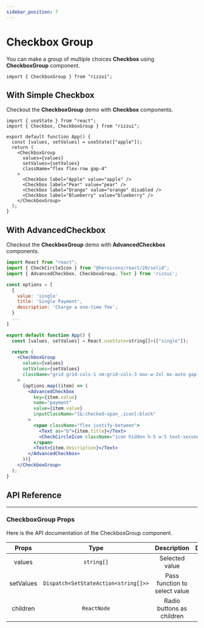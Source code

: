 ```yaml
---
sidebar_position: 7
---
```



# Checkbox Group

You can make a group of multiple choices **Checkbox** using **CheckboxGroup** component.

```tsx
import { CheckboxGroup } from "rizzui";
```

<div className="mb-20 md:mb-28" />

## With Simple Checkbox

Checkout the **CheckboxGroup** demo with **Checkbox** components.

<Paper>
  <CheckboxGroupDefault />
</Paper>

```tsx
import { useState } from "react";
import { Checkbox, CheckboxGroup } from "rizzui";

export default function App() {
  const [values, setValues] = useState(["apple"]);
  return (
    <CheckboxGroup
      values={values}
      setValues={setValues}
      className="flex flex-row gap-4"
    >
      <Checkbox label="Apple" value="apple" />
      <Checkbox label="Pear" value="pear" />
      <Checkbox label="Orange" value="orange" disabled />
      <Checkbox label="Blueberry" value="blueberry" />
    </CheckboxGroup>
  );
}
```

<div className="mb-10" />

## With AdvancedCheckbox

Checkout the **CheckboxGroup** demo with **AdvancedCheckbox** components.

<Paper>
  <CheckboxGroupWithCard />
</Paper>

```jsx
import React from "react";
import { CheckCircleIcon } from "@heroicons/react/20/solid";
import { AdvancedCheckbox, CheckboxGroup, Text } from 'rizzui';

const options = [
  {
    value: 'single'
    title: 'Single Payment',
    description: 'Charge a one-time fee',
  }
  ...
]

export default function App() {
  const [values, setValues] = React.useState<string[]>(["single"]);

  return (
    <CheckboxGroup
      values={values}
      setValues={setValues}
      className="grid grid-cols-1 sm:grid-cols-3 max-w-2xl mx-auto gap-4"
    >
      {options.map((item) => (
        <AdvancedCheckbox
          key={item.value}
          name="payment"
          value={item.value}
          inputClassName="[&:checked~span_.icon]:block"
        >
          <span className="flex justify-between">
            <Text as="b">{item.title}</Text>
            <CheckCircleIcon className="icon hidden h-5 w-5 text-secondary" />
          </span>
          <Text>{item.description}</Text>
        </AdvancedCheckbox>
      ))}
    </CheckboxGroup>
  );
}
```

<div className="mb-20" />

## API Reference

<hr />

<div className="mb-10" />

### CheckboxGroup Props

Here is the API documentation of the CheckboxGroup component.

<div className="overflow-x-auto">

|   Props   |                 Type                 |          Description          | Default |
| :-------: | :----------------------------------: | :---------------------------: | :-----: |
|  values   |              `string[]`              |        Selected value         |  \_ \_  |
| setValues | `Dispatch<SetStateAction<string[]>>` | Pass function to select value |  \_ \_  |
| children  |             `ReactNode`              |   Radio buttons as children   |  \_ \_  |

</div>

